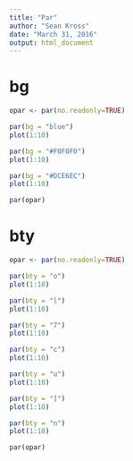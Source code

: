 ```yaml
---
title: "Par"
author: "Sean Kross"
date: "March 31, 2016"
output: html_document
---
```


# bg

```r
opar <- par(no.readonly=TRUE)
```

```r
par(bg = "blue")
plot(1:10)

par(bg = "#F0F0F0")
plot(1:10)

par(bg = "#DCE6EC")
plot(1:10)
```

```r
par(opar)
```

# bty

```r
opar <- par(no.readonly=TRUE)
```

```r
par(bty = "o")
plot(1:10)

par(bty = "l")
plot(1:10)

par(bty = "7")
plot(1:10)

par(bty = "c")
plot(1:10)

par(bty = "u")
plot(1:10)

par(bty = "]")
plot(1:10)

par(bty = "n")
plot(1:10)
```

```r
par(opar)
```